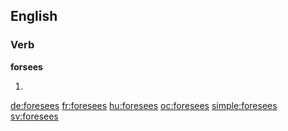 ==English==

===Verb===
'''forsees'''

# {{third-person singular of|foresee}}

[[de:foresees]]
[[fr:foresees]]
[[hu:foresees]]
[[oc:foresees]]
[[simple:foresees]]
[[sv:foresees]]